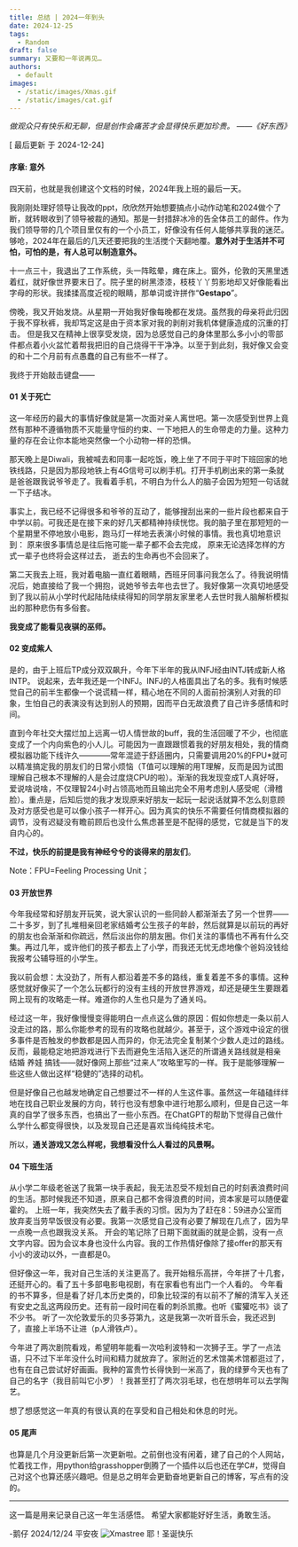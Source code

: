 ```yaml
---
title: 总结 | 2024一年到头
date: 2024-12-25
tags:
  - Random
draft: false
summary: 又要和一年说再见…
authors:
  - default
images:
  - /static/images/Xmas.gif
  - /static/images/cat.gif
---
```



_做观众只有快乐和无聊，但是创作会痛苦才会显得快乐更加珍贵。
——《好东西》_



[ 最后更新 于 2024-12-24] 

#### 序章: 意外

四天前，也就是我创建这个文档的时候，2024年我上班的最后一天。

我刚刚处理好领导让我改的ppt，欣欣然开始想要搞点小动作动笔和2024做个了断，就转眼收到了领导被裁的通知。那是一封措辞冰冷的告全体员工的邮件。作为我们领导带的几个项目里仅有的一个小员工，好像没有任何人能够共享我的迷茫。够呛，2024年在最后的几天还要把我的生活搅个天翻地覆。**意外对于生活并不可怕，可怕的是，有人总可以制造意外。**

十一点三十，我退出了工作系统，头一阵眩晕，瘫在床上。窗外，伦敦的天黑里透着红，就好像世界要末日了。院子里的树黑漆漆，枝枝丫丫剪影地却又好像能看出字母的形状。我揉揉高度近视的眼睛，那单词或许拼作“**Gestapo**”。

傍晚，我又开始发烧。从星期一开始我好像每晚都在发烧。虽然我的母亲将此归因于我不穿秋裤，我却笃定这是由于资本家对我的剥削对我机体健康造成的沉重的打击。
但是我又在精神上很享受发烧，因为总感觉自己的身体里那么多小小的零部件都点着小火盆忙着帮我把旧的自己烧得干干净净。以至于到此刻，我好像又会变的和十二个月前有点愚蠢的自己有些不一样了。

我终于开始敲击键盘——

#### 01 关于死亡

这一年经历的最大的事情好像就是第一次面对亲人离世吧。第一次感受到世界上竟然有那种不遵循物质不灭能量守恒的约束、一下地把人的生命带走的力量。这种力量的存在会让你本能地突然像一个小动物一样的恐惧。

那天晚上是Diwali，我被喊去和同事一起吃饭，晚上坐了不同于平时下班回家的地铁线路，只是因为那段地铁上有4G信号可以刷手机。打开手机刷出来的第一条就是爸爸跟我说爷爷走了。我看着手机，不明白为什么人的脑子会因为短短一句话就一下子结冰。

事实上，我已经不记得很多和爷爷的互动了，能够搜刮出来的一些片段也都来自于中学以前。可我还是在接下来的好几天都精神持续恍惚。我的脑子里在那短短的一个星期里不停地放小电影，跑马灯一样地去表演小时候的事情。我也真切地意识到：
原来很多事情总是往后拖可能一辈子都不会去完成，
原来无论选择怎样的方式一辈子也终将会这样过去，
逝去的生命再也不会回来了。

第二天我去上班，我对着电脑一直红着眼睛，西班牙同事问我怎么了。待我说明情况后，她直接给了我一个拥抱，说她爷爷去年也去世了。我好像第一次真切地感受到了我以前从小学时代起陆陆续续得知的同学朋友家里老人去世时我人脑解析模拟出的那种悲伤有多俗套。

**我变成了能看见夜骐的巫师。**

#### 02 变成紫人

是的，由于上班后TP成分双双飙升，今年下半年的我从INFJ经由INTJ转成新人格INTP。
说起来，去年我还是一个INFJ。INFJ的人格面具出了名的多。我有时候感觉自己的前半生都像一个说谎精一样，精心地在不同的人面前扮演别人对我的印象，生怕自己的表演没有达到别人的预期，因而平白无故浪费了自己许多感情和时间。

直到今年社交大摆烂加上远离一切人情世故的buff，我的生活回暖了不少，也彻底变成了一个内向紫色的小人儿。可能因为一直跟跟惯着我的好朋友相处，我的情商模拟器功能下线许久————常年混迹于舒适圈内，只需要调用20%的FPU*就可以精准搞定我的朋友们的日常小烦恼（T值可以理解的用T理解，反而是因为试图理解自己根本不理解的人是会过度烧CPU的啦）。渐渐的我发现变成T人真好呀，爱说啥说啥，不仅理智24小时占领高地而且输出完全不用考虑别人感受呢（滑稽脸）。重点是，后知后觉的我才发现原来好朋友一起玩一起说话就算不怎么刻意顾及对方感受也是可以像小孩子一样开心。因为真实的快乐不需要任何情商模拟器的调节，没有迟疑没有瞻前顾后也没什么焦虑甚至是不配得的感觉，它就是当下的发自内心的。

**不过，快乐的前提是我有神经兮兮的谈得来的朋友们**。

Note：FPU=Feeling Processing Unit；

#### 03 开放世界

今年我经常和好朋友开玩笑，说大家认识的一些同龄人都渐渐去了另一个世界——二十多岁，到了扎堆相亲回老家结婚考公生孩子的年龄，然后就算是以前玩的再好的朋友也会渐渐和你疏远，然后淡出你的朋友圈。你们关注的事情也不再有什么交集。再过几年，或许他们的孩子都去上了小学，而我还无忧无虑地像个爸妈没钱给我报考公辅导班的小学生。

我以前会想：太没劲了，所有人都沿着差不多的路线，重复着差不多的事情。这种感觉就好像买了一个怎么玩都行的没有主线的开放世界游戏，却还是硬生生要跟着网上现有的攻略走一样。难道你的人生也只是为了通关吗。

经过这一年，我好像慢慢变得能明白一点点这么做的原因：假如你想走一条以前人没走过的路，那么你能参考的现有的攻略也就越少。甚至于，这个游戏中设定的很多事件是否触发的参数都是因人而异的，你无法完全复制某个少数人走过的路线。反而，最能稳定地把游戏进行下去而避免生活陷入迷茫的所谓通关路线就是相亲 结婚 养娃 搞钱——就好像网上那些“过来人”攻略里写的一样。我于是能够理解一些这些人做出这样“稳健的”选择的动机。

但是好像自己也越发地确定自己想要过不一样的人生这件事。虽然这一年磕磕绊绊地在找自己职业发展的方向，转行也没有想象中进行地那么顺利，但是自己这一年真的自学了很多东西，也搞出了一些小东西。在ChatGPT的帮助下觉得自己做什么学什么都变得很快，以及发现自己还是喜欢当纯纯技术宅。

所以，**通关游戏又怎么样呢，我想看没什么人看过的风景啊。**

#### 04 下班生活

从小学二年级老爸送了我第一块手表起，我无法忍受不规划自己的时刻表浪费时间的生活。那时候我还不知道，原来自己都不舍得浪费的时间，资本家是可以随便霍霍的。
上班一年，我突然失去了戴手表的习惯。因为为了赶在8：59进办公室而放弃麦当劳早饭很没有必要。我第一次感觉自己没有必要了解现在几点了，因为早一点晚一点也跟我没关系。
开会的笔记除了日期下面就画的就是企鹅，没有一点文字内容。因为会议本身也没什么内容。我的工作热情好像除了接offer的那天有小小的波动以外，一直都是0。

但好像这一年，我对自己生活的关注更高了。我开始租乐高拼，今年拼了十几套，还挺开心的。看了五十多部电影电视剧，有在家看也有出门一个人看的。
今年看的书不算多，但是看了好几本历史类的，印象比较深的有以前不了解的清军入关还有安史之乱这两段历史。还有前一段时间在看的刺杀凯撒。也听《蜜獾吃书》谈了不少书。
听了一次伦敦爱乐的贝多芬第九，这是我第一次听音乐会，我还迟到了，直接上半场不让进（p人滑铁卢）。

今年进了两次剧院看戏，希望明年能看一次哈利波特和一次狮子王。学了一点法语，只不过下半年没什么时间和精力就放弃了。家附近的艺术馆美术馆都逛过了，也有在自己尝试好好画画。我种的富贵竹长得快到一米高了，我的绿萝今天也有了自己的名字（我目前叫它小罗）！我甚至打了两次羽毛球，也在想明年可以去学陶艺。

想了想感觉这一年真的有很认真的在享受和自己相处和休息的时光。

#### 05 尾声

也算是几个月没更新后第一次更新啦。之前倒也没有闲着，建了自己的个人网站，忙着找工作，用python给grasshopper倒腾了一个插件以后也还在学C#，觉得自己对这个也算还感兴趣吧。但是总之明年会更勤奋地更新自己的博客，写点有的没的。

---

这一篇是用来记录自己这一年生活感悟。
希望大家都能好好生活，勇敢生活。

-鹅仔 2024/12/24 平安夜
![Xmastree](/static/images/Xmas.gif)
耶！圣诞快乐